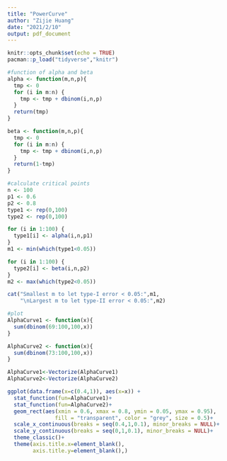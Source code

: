 ```yaml
---
title: "PowerCurve"
author: "Zijie Huang"
date: "2021/2/10"
output: pdf_document
---
```


```r
knitr::opts_chunk$set(echo = TRUE)
pacman::p_load("tidyverse","knitr")
```

```r
#function of alpha and beta
alpha <- function(m,n,p){
  tmp <- 0
  for (i in m:n) {
    tmp <- tmp + dbinom(i,n,p)
  }
  return(tmp)
}

beta <- function(m,n,p){
  tmp <- 0
  for (i in m:n) {
    tmp <- tmp + dbinom(i,n,p)
  }
  return(1-tmp)
}
```

```r
#calculate critical points
n <- 100
p1 <- 0.6
p2 <- 0.8
type1 <- rep(0,100)
type2 <- rep(0,100)

for (i in 1:100) {
  type1[i] <- alpha(i,n,p1)
}
m1 <- min(which(type1<0.05))

for (i in 1:100) {
  type2[i] <- beta(i,n,p2)
}
m2 <- max(which(type2<0.05))

cat("Smallest m to let type-I error < 0.05:",m1,
    "\nLargest m to let type-II error < 0.05:",m2)
```

```r
#plot
AlphaCurve1 <- function(x){
  sum(dbinom(69:100,100,x))
}

AlphaCurve2 <- function(x){
  sum(dbinom(73:100,100,x))
}

AlphaCurve1<-Vectorize(AlphaCurve1)
AlphaCurve2<-Vectorize(AlphaCurve2)

ggplot(data.frame(x=c(0.4,1)), aes(x=x)) + 
  stat_function(fun=AlphaCurve1)+
  stat_function(fun=AlphaCurve2)+
  geom_rect(aes(xmin = 0.6, xmax = 0.8, ymin = 0.05, ymax = 0.95),
               fill = "transparent", color = "grey", size = 0.5)+
  scale_x_continuous(breaks = seq(0.4,1,0.1), minor_breaks = NULL)+
  scale_y_continuous(breaks = seq(0,1,0.1), minor_breaks = NULL)+
  theme_classic()+
  theme(axis.title.x=element_blank(),
        axis.title.y=element_blank(),)
```
